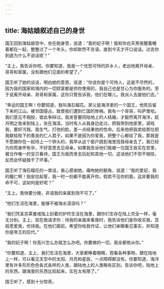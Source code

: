 ```yaml
---
---
---
```

title: 海姑娘叙述自己的身世
---




国王回到海姑娘宫中，坐在她身旁，说道：“我的妃子啊！我和你白天黑夜醒着睡着都在一起，整整过了一个年头，你却默然不言语，直到今天才开口说话。过去你到底为什么不说话呢？”

“主上，我告诉你吧。你要知道，我是一个忧愁可怜的异乡人，老远地离开母亲、哥哥和家属，没有跟他们见面的希望了。”

国王听了她的谈话，明白她的意思，说道：“你说你是个可怜人，这是不尽然的，因为我的国家和境内的一切财富都是供你使用的，我自己也是甘心为你服务的。至于说离开母亲、哥哥和家属，这你只管告诉我，他们在哪儿，我派人去接他们去。”

“幸运的国王啊！你要知道，我叫海石榴花。家父是海洋里的一个国王，他死后留下来的江山，被邻国侵占，致使我们遭到亡国的惨祸。我有一个哥哥，叫萨里哈。我们意见不相投，彼此争辩过。我发誓要同陆地上的人结婚，才毅然离开海洋，趁月明之夜来到陆上，坐在海滨。当时有人从我身边走过，把我带到他家里，调戏我，要奸污我。我生气，打他的脸，差一点结果他的性命。后来他把我卖给那位把我献给陛下的善良的仁人君子。如果不是因为你爱我，把整个心都给了我，那我是不愿跟你在一起待上一个钟头的，我早从这个窗户跳到海里找我母亲去了。我已经为你而身怀有孕，不好意思去见母亲。如果我告诉他们我被一位国王收买在宫里，被当作唯一的宝贝看待，国王为我而舍去后妃和其他一切，这话他们不但不相信，反而会怀疑我干了坏事。”

国王听了海石榴花的一席话，衷心感谢她，痛吻她的额角，说道：“我的爱妃，我的瞳仁啊！指安拉起誓，我一时一刻都不能离开你。假若不见你的面，这非要我的命不可，这如何是好呢？”

“主上，我快要分娩，非请我的亲属到场不可了。”

“他们生活在海里，能够不被海水浸湿吗？”

“我们凭圣苏莱曼戒指上刻着的护符生活在海里，跟你们生存在陆上完全一样，毫无分别。主上，现在我请求你：待我的亲属来看我时，我告诉他们是你收买我，百般恩爱我，优待我。在他们面前，希望你给我作证，让他们亲眼看见事实，并知道你是帝王的后代。”

“我的妃子啊！你高兴怎么办就怎么办吧。你要做的一切，我全都依从你。”

“你要知道，主上，我们生活在海里，大家都睁着眼睛，观看各种事物，跟在陆地上一样，可以看见天空中的太阳、月亮和星辰，一点障碍都没有。你要知道，海洋里有许多形形色色各式各样的人类，跟陆地上的人类略有区别。告诉你吧，陆地上的东西，跟海里的东西比较起来，实在太有限了。”

国王听了，感到十分惊奇。